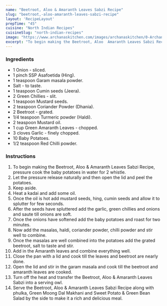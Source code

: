---
name: "Beetroot, Aloo & Amaranth Leaves Sabzi Recipe"
slug: "beetroot,-aloo-amaranth-leaves-sabzi-recipe"
layout: 'RecipeLayout'
prepTime: "45"
cuisine: "North Indian Recipes"
cuisineSlug: "north-indian-recipes"
image: "https://www.archanaskitchen.com/images/archanaskitchen/0-Archanas-Kitchen-Recipes/2019/Beetroot_Aloo_Amarath_Leaves_Sabzi_recipe_6-2_1600.jpg"
excerpt: "To begin making the Beetroot, Aloo  Amaranth Leaves Sabzi Recipe, pressure cook the baby potatoes in water for  2 whistle"
---

### Ingredients

- 1 Onion - sliced.
- 1 pinch SSP Asafoetida (Hing).
- 1 teaspoon Garam masala powder.
- Salt - to taste.
- 1 teaspoon Cumin seeds (Jeera).
- 2 Green Chillies - slit.
- 1 teaspoon Mustard seeds.
- 2 teaspoon Coriander Powder (Dhania).
- 2 Beetroot - grated.
- 1/4 teaspoon Turmeric powder (Haldi).
- 2 teaspoon Mustard oil.
- 1 cup Green Amaranth Leaves - chopped.
- 3 cloves Garlic - finely chopped.
- 10 Baby Potatoes.
- 1/2 teaspoon Red Chilli powder.

### Instructions

1. To begin making the Beetroot, Aloo & Amaranth Leaves Sabzi Recipe, pressure cook the baby potatoes in water for  2 whistle.
1. Let the pressure release naturally and then open the lid and peel the potatoes.
1. Keep aside.
1. Heat a kadai and add some oil.
1. Once the oil is hot add mustard seeds, hing, cumin seeds and allow it to splutter for few seconds.
1. After the seeds have spluttered add the garlic, green chillies and onions and saute till onions are soft.
1. Once the onions have softened add the baby potatoes and roast for two minutes.
1. Now add the masalas, haldi, coriander powder, chilli powder and stir well to combine.
1. Once the masalas are well combined into the potatoes add the grated beetroot, salt to taste and stir.
1. Add in the Amaranth leaves and combine everything well.
1. Close the pan with a lid and cook till the leaves and beetroot are nearly done.
1. Open the lid and stir in the garam masala and cook till the beetroot and amaranth leaves are cooked.
1. Turn off the heat and transfer the Beetroot, Aloo & Amaranth Leaves Sabzi into a serving owl.
1. Serve the Beetroot, Aloo & Amaranth Leaves Sabzi Recipe along with phulka, Green Moong Dal Makhani and Sweet Potato & Green Bean Salad by the side to make it a rich and delicious meal.
